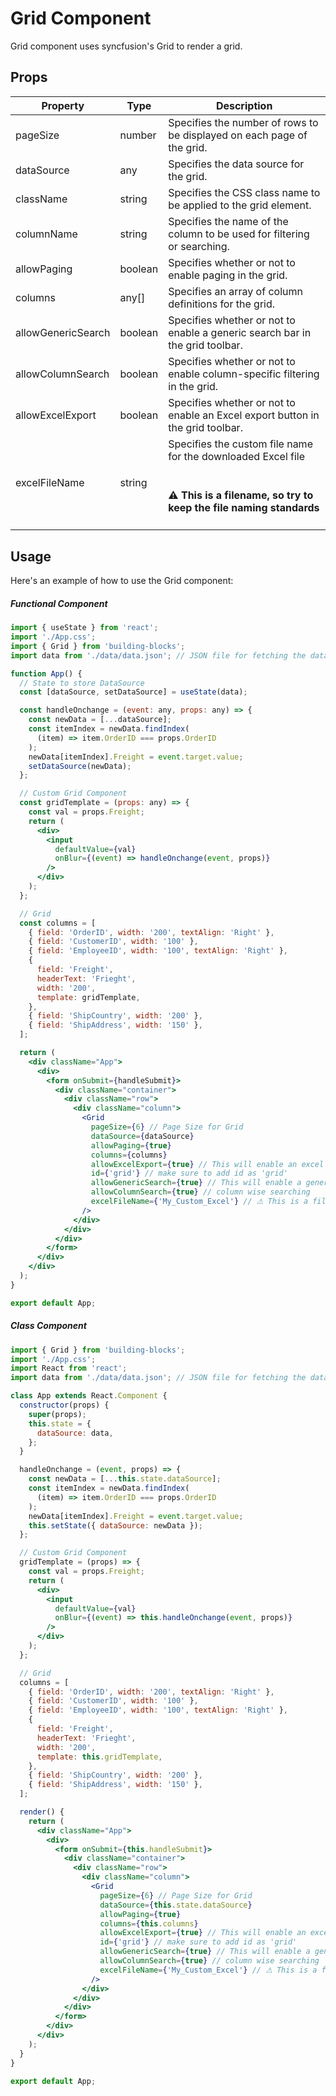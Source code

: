 # Grid Component

Grid component uses syncfusion's Grid to render a grid.

## Props

| Property           | Type    | Description                                                                                                                                        |
| ------------------ | ------- | -------------------------------------------------------------------------------------------------------------------------------------------------- |
| pageSize           | number  | Specifies the number of rows to be displayed on each page of the grid.                                                                             |
| dataSource         | any     | Specifies the data source for the grid.                                                                                                            |
| className          | string  | Specifies the CSS class name to be applied to the grid element.                                                                                    |
| columnName         | string  | Specifies the name of the column to be used for filtering or searching.                                                                            |
| allowPaging        | boolean | Specifies whether or not to enable paging in the grid.                                                                                             |
| columns            | any[]   | Specifies an array of column definitions for the grid.                                                                                             |
| allowGenericSearch | boolean | Specifies whether or not to enable a generic search bar in the grid toolbar.                                                                       |
| allowColumnSearch  | boolean | Specifies whether or not to enable column-specific filtering in the grid.                                                                          |
| allowExcelExport   | boolean | Specifies whether or not to enable an Excel export button in the grid toolbar.                                                                     |
| excelFileName      | string  | Specifies the custom file name for the downloaded Excel file <br /><br /> <h4>⚠ This is a filename, so try to keep the file naming standards </h4> |

## Usage

Here's an example of how to use the Grid component:

##### Functional Component

```jsx copy filename="App.tsx"
import { useState } from 'react';
import './App.css';
import { Grid } from 'building-blocks';
import data from './data/data.json'; // JSON file for fetching the data

function App() {
  // State to store DataSource
  const [dataSource, setDataSource] = useState(data);

  const handleOnchange = (event: any, props: any) => {
    const newData = [...dataSource];
    const itemIndex = newData.findIndex(
      (item) => item.OrderID === props.OrderID
    );
    newData[itemIndex].Freight = event.target.value;
    setDataSource(newData);
  };

  // Custom Grid Component
  const gridTemplate = (props: any) => {
    const val = props.Freight;
    return (
      <div>
        <input
          defaultValue={val}
          onBlur={(event) => handleOnchange(event, props)}
        />
      </div>
    );
  };

  // Grid
  const columns = [
    { field: 'OrderID', width: '200', textAlign: 'Right' },
    { field: 'CustomerID', width: '100' },
    { field: 'EmployeeID', width: '100', textAlign: 'Right' },
    {
      field: 'Freight',
      headerText: 'Frieght',
      width: '200',
      template: gridTemplate,
    },
    { field: 'ShipCountry', width: '200' },
    { field: 'ShipAddress', width: '150' },
  ];

  return (
    <div className="App">
      <div>
        <form onSubmit={handleSubmit}>
          <div className="container">
            <div className="row">
              <div className="column">
                <Grid
                  pageSize={6} // Page Size for Grid
                  dataSource={dataSource}
                  allowPaging={true}
                  columns={columns}
                  allowExcelExport={true} // This will enable an excel export option
                  id={'grid'} // make sure to add id as 'grid'
                  allowGenericSearch={true} // This will enable a generic serach
                  allowColumnSearch={true} // column wise searching
                  excelFileName={'My_Custom_Excel'} // ⚠ This is a filename, so try to keep the file naming standards
                />
              </div>
            </div>
          </div>
        </form>
      </div>
    </div>
  );
}

export default App;
```

##### Class Component

```jsx copy filename="App.tsx"
import { Grid } from 'building-blocks';
import './App.css';
import React from 'react';
import data from './data/data.json'; // JSON file for fetching the data

class App extends React.Component {
  constructor(props) {
    super(props);
    this.state = {
      dataSource: data,
    };
  }

  handleOnchange = (event, props) => {
    const newData = [...this.state.dataSource];
    const itemIndex = newData.findIndex(
      (item) => item.OrderID === props.OrderID
    );
    newData[itemIndex].Freight = event.target.value;
    this.setState({ dataSource: newData });
  };

  // Custom Grid Component
  gridTemplate = (props) => {
    const val = props.Freight;
    return (
      <div>
        <input
          defaultValue={val}
          onBlur={(event) => this.handleOnchange(event, props)}
        />
      </div>
    );
  };

  // Grid
  columns = [
    { field: 'OrderID', width: '200', textAlign: 'Right' },
    { field: 'CustomerID', width: '100' },
    { field: 'EmployeeID', width: '100', textAlign: 'Right' },
    {
      field: 'Freight',
      headerText: 'Frieght',
      width: '200',
      template: this.gridTemplate,
    },
    { field: 'ShipCountry', width: '200' },
    { field: 'ShipAddress', width: '150' },
  ];

  render() {
    return (
      <div className="App">
        <div>
          <form onSubmit={this.handleSubmit}>
            <div className="container">
              <div className="row">
                <div className="column">
                  <Grid
                    pageSize={6} // Page Size for Grid
                    dataSource={this.state.dataSource}
                    allowPaging={true}
                    columns={this.columns}
                    allowExcelExport={true} // This will enable an excel export option
                    id={'grid'} // make sure to add id as 'grid'
                    allowGenericSearch={true} // This will enable a generic serach
                    allowColumnSearch={true} // column wise searching
                    excelFileName={'My_Custom_Excel'} // ⚠ This is a filename, so try to keep the file naming standards
                  />
                </div>
              </div>
            </div>
          </form>
        </div>
      </div>
    );
  }
}

export default App;
```
